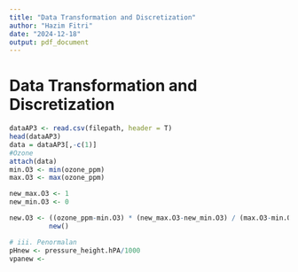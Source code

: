 ```yaml
---
title: "Data Transformation and Discretization"
author: "Hazim Fitri"
date: "2024-12-18"
output: pdf_document
---
```


# Data Transformation and Discretization

```r
dataAP3 <- read.csv(filepath, header = T)
head(dataAP3)
data = dataAP3[,-c(1)]
#Ozone
attach(data)
min.O3 <- min(ozone_ppm)
max.O3 <- max(ozone_ppm)

new_max.O3 <- 1
new_min.O3 <- 0

new.O3 <- ((ozone_ppm-min.O3) * (new_max.O3-new_min.O3) / (max.O3-min.O3)) + 
          new()

# iii. Penormalan
pHnew <- pressure_height.hPA/1000
vpanew <- 
```
